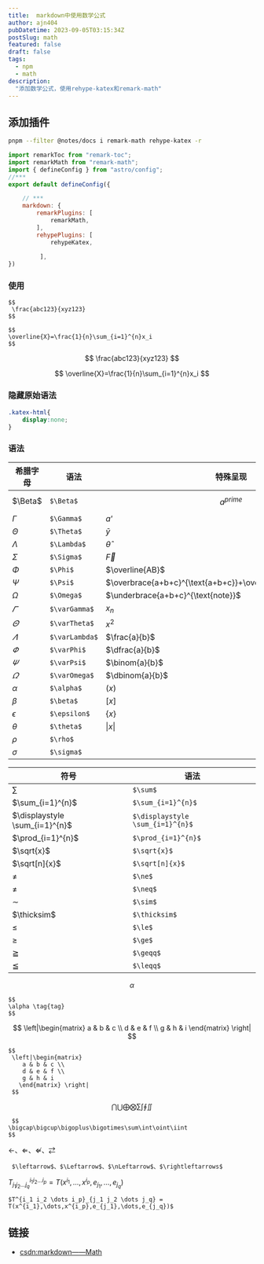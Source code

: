 ```yaml
---
title:  markdown中使用数学公式
author: ajn404
pubDatetime: 2023-09-05T03:15:34Z
postSlug: math
featured: false
draft: false
tags:
  - npm
  - math
description:
  "添加数学公式，使用rehype-katex和remark-math"
---
```



## 添加插件

```bash
pnpm --filter @notes/docs i remark-math rehype-katex -r
```

```js
import remarkToc from "remark-toc";
import remarkMath from "remark-math";
import { defineConfig } from "astro/config";
//***
export default defineConfig({

    // ***
    markdown: {
        remarkPlugins: [
            remarkMath,
        ],
        rehypePlugins: [
            rehypeKatex,
             
         ],
})
```

### 使用

```mdx
$$
 \frac{abc123}{xyz123}
$$

$$
\overline{X}=\frac{1}{n}\sum_{i=1}^{n}x_i
$$

```
 $$
 \frac{abc123}{xyz123}
 $$

 $$
\overline{X}=\frac{1}{n}\sum_{i=1}^{n}x_i
 $$



### 隐藏原始语法

```css
.katex-html{
    display:none;
}
```


### 语法

|希腊字母| 语法| 特殊呈现 | 语法 |
|-------|-------| -------|-------|
|$\Beta$	|`$\Beta$`| $$a^{prime}$$ | `$$a^{prime}$$`|
|$\Gamma$	|`$\Gamma$`| $a’$ | `$a’$`| $$a^{prime}$$ | `$$a^{prime}$$`|
|$\Theta$	|`$\Theta$`| $\bar{y}$ | `$\bar{y}$`|
|$\Lambda$	|`$\Lambda$`| $\hat{\theta}$ | `$\hat{\theta}$`|
|$\Sigma$	|`$\Sigma$`| $\vec{F}$ | `$\vec{F}$`|
|$\Phi$	|`$\Phi$`| $\overline{AB}$ | `$\overline{AB}$`|
|$\Psi$	|`$\Psi$`| $\overbrace{a+b+c}^{\text{a+b+c}}+\overbrace{d+e}^{\text{d+e}}$ | `$\overbrace{a+b+c}^{\text{note}}$`|
|$\Omega$	|`$\Omega$`| $\underbrace{a+b+c}^{\text{note}}$ | `$\underbrace{a+b+c}^{\text{note}}$`|
|$\varGamma$	|`$\varGamma$`| $x_{n}$ | `$x_{n}$`|
|$\varTheta$	|`$\varTheta$`| $x^{2}$ | `$x^{2}$`|
|$\varLambda$	|`$\varLambda$`| $\frac{a}{b}$ | `$\frac{a}{b}$`|
|$\varPhi$	|`$\varPhi$`| $\dfrac{a}{b}$ | `$\dfrac{a}{b}$`|
|$\varPsi$	|`$\varPsi$`| $\binom{a}{b}$ | `$\binom{a}{b}$`|
|$\varOmega$	|`$\varOmega$`| $\dbinom{a}{b}$ | `$\dbinom{a}{b}$`|
|$\alpha$	|`$\alpha$`| $\lparen x \rparen$ | `$\lparen x \rparen$`|
|$\beta$	|`$\beta$`| $\lbrack x \rbrack$ | `$\lbrack x \rbrack$`|
|$\epsilon$	|`$\epsilon$`| $\lbrace x \rbrace$ | `$\lbrace x \rbrace$`|
|$\theta$	|`$\theta$`| $\lvert x \rvert$| `$\lvert x \rvert$`|
|$\rho$	|`$\rho$`|  |  |
|$\sigma$	|`$\sigma$`|  | |


|符号 |语法 |
|------|-----|
| $\sum$ |`$\sum$` |
|$\sum_{i=1}^{n}$ |`$\sum_{i=1}^{n}$` |
|$\displaystyle \sum_{i=1}^{n}$ |`$\displaystyle \sum_{i=1}^{n}$` |
|$\prod_{i=1}^{n}$ |`$\prod_{i=1}^{n}$` |
|$\sqrt{x}$ |`$\sqrt{x}$` |
|$\sqrt[n]{x}$ |`$\sqrt[n]{x}$` |
| $\ne$|`$\ne$`|
| $\neq$|`$\neq$`|
| $\sim$|`$\sim$`|
| $\thicksim$|`$\thicksim$`|
| $\le$|`$\le$`|
| $\ge$|`$\ge$`|
| $\geqq$|`$\geqq$`|
| $\leqq$|`$\leqq$`|

$$
\alpha \tag{tag}
$$

```
$$
\alpha \tag{tag}
$$
```

$$
 \left|\begin{matrix}
    a & b & c \\
    d & e & f \\
    g & h & i
   \end{matrix} \right|
$$

```
$$
 \left|\begin{matrix}
    a & b & c \\
    d & e & f \\
    g & h & i
   \end{matrix} \right|
 $$
```

 $$
 \bigcap\bigcup\bigoplus\bigotimes\sum\int\oint\iint
 $$

 ```
  $$
 \bigcap\bigcup\bigoplus\bigotimes\sum\int\oint\iint
 $$
 ```

 $\leftarrow$、$\Leftarrow$、$\nLeftarrow$、$\rightleftarrows$

 ```
  $\leftarrow$、$\Leftarrow$、$\nLeftarrow$、$\rightleftarrows$
 ```

 $T^{i_1 i_2 \dots i_p}_{j_1 j_2 \dots j_q} = T(x^{i_1},\dots,x^{i_p},e_{j_1},\dots,e_{j_q})$
 ```
 $T^{i_1 i_2 \dots i_p}_{j_1 j_2 \dots j_q} = T(x^{i_1},\dots,x^{i_p},e_{j_1},\dots,e_{j_q})$
 ```


## 链接

- [csdn:markdown——Math](https://blog.csdn.net/clover_daisy/article/details/80403595)